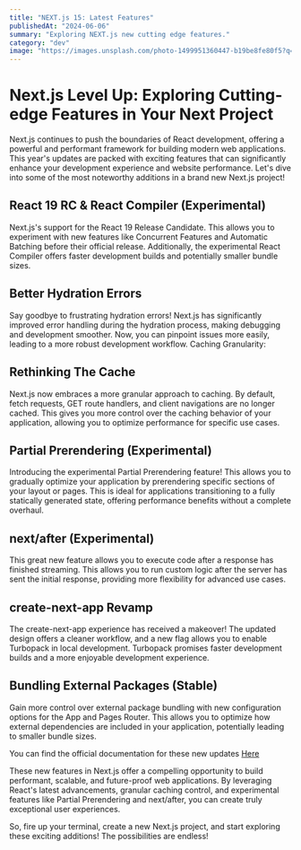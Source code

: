 ```yaml
---
title: "NEXT.js 15: Latest Features"
publishedAt: "2024-06-06"
summary: "Exploring NEXT.js new cutting edge features."
category: "dev"
image: "https://images.unsplash.com/photo-1499951360447-b19be8fe80f5?q=80&w=1470&auto=format&fit=crop&ixlib=rb-4.0.3&ixid=M3wxMjA3fDB8MHxwaG90by1wYWdlfHx8fGVufDB8fHx8fA%3D%3D"
---
```

# Next.js Level Up: Exploring Cutting-edge Features in Your Next Project
Next.js continues to push the boundaries of React development, offering a powerful and performant framework for building modern web applications. This year's updates are packed with exciting features that can significantly enhance your development experience and website performance. Let's dive into some of the most noteworthy additions in a brand new Next.js project!


## React 19 RC & React Compiler (Experimental)
Next.js's support for the React 19 Release Candidate. This allows you to experiment with new features like Concurrent Features and Automatic Batching before their official release. Additionally, the experimental React Compiler offers faster development builds and potentially smaller bundle sizes.

## Better Hydration Errors
Say goodbye to frustrating hydration errors! Next.js has significantly improved error handling during the hydration process, making debugging and development smoother. Now, you can pinpoint issues more easily, leading to a more robust development workflow.
Caching Granularity:

## Rethinking The Cache
Next.js now embraces a more granular approach to caching. By default, fetch requests, GET route handlers, and client navigations are no longer cached. This gives you more control over the caching behavior of your application, allowing you to optimize performance for specific use cases.


## Partial Prerendering (Experimental)
Introducing the experimental Partial Prerendering feature! This allows you to gradually optimize your application by prerendering specific sections of your layout or pages. This is ideal for applications transitioning to a fully statically generated state, offering performance benefits without a complete overhaul.


## next/after (Experimental)
This great new feature allows you to execute code after a response has finished streaming. This allows you to run custom logic after the server has sent the initial response, providing more flexibility for advanced use cases.


## create-next-app Revamp
The create-next-app experience has received a makeover! The updated design offers a cleaner workflow, and a new flag allows you to enable Turbopack in local development. Turbopack promises faster development builds and a more enjoyable development experience.

## Bundling External Packages (Stable)
Gain more control over external package bundling with new configuration options for the App and Pages Router. This allows you to optimize how external dependencies are included in your application, potentially leading to smaller bundle sizes.


You can find the official documentation for these new updates [Here](https://nextjs.org/blog/next-15-rc#react-19-rc "Next.js 15 Blog")

These new features in Next.js offer a compelling opportunity to build performant, scalable, and future-proof web applications. By leveraging React's latest advancements, granular caching control, and experimental features like Partial Prerendering and next/after, you can create truly exceptional user experiences.

So, fire up your terminal, create a new Next.js project, and start exploring these exciting additions! The possibilities are endless!